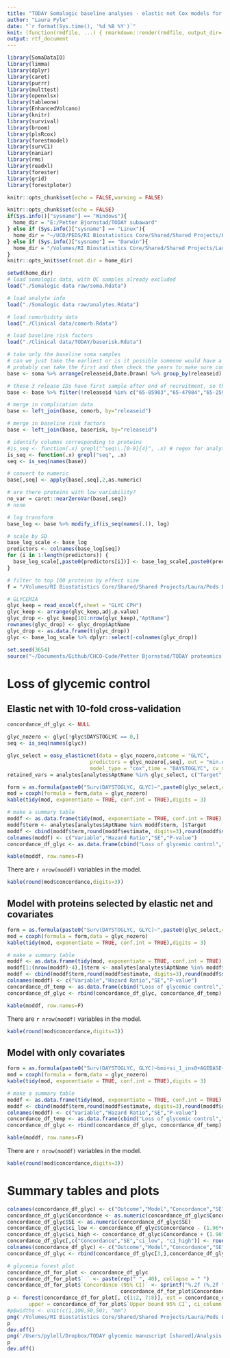 ```yaml
---
title: "TODAY Somalogic baseline analyses - elastic net Cox models for glycemia"
author: "Laura Pyle"
date: "`r format(Sys.time(), '%d %B %Y')`"
knit: (function(rmdfile, ...) { rmarkdown::render(rmdfile, output_dir='/Users/pylell/Dropbox/TODAY glycemic manuscript [shared]/') })
output: rtf_document
---
```


```r
library(SomaDataIO)
library(limma)
library(dplyr)
library(caret)
library(purrr)
library(multtest)
library(openxlsx)
library(tableone)
library(EnhancedVolcano)
library(knitr)
library(survival)
library(broom)
library(plsRcox)
library(forestmodel)
library(survC1)
library(naniar)
library(rms)
library(readxl)
library(forester)
library(grid)
library(forestploter)

knitr::opts_chunk$set(echo = FALSE,warning = FALSE)

knitr::opts_chunk$set(echo = FALSE)
if(Sys.info()["sysname"] == "Windows"){
  home_dir = "E:/Petter Bjornstad/TODAY subaward"
} else if (Sys.info()["sysname"] == "Linux"){
  home_dir = "~/UCD/PEDS/RI Biostatistics Core/Shared/Shared Projects/Laura/Peds Endo/Petter Bjornstad/TODAY subaward/"
} else if (Sys.info()["sysname"] == "Darwin"){
  home_dir = "/Volumes/RI Biostatistics Core/Shared/Shared Projects/Laura/Peds Endo/Petter Bjornstad/TODAY subaward"
}
knitr::opts_knit$set(root.dir = home_dir)

```

```r
setwd(home_dir)
# load somalogic data, with QC samples already excluded
load("./Somalogic data raw/soma.Rdata")

# load analyte info
load("./Somalogic data raw/analytes.Rdata")

# load comorbidity data
load("./Clinical data/comorb.Rdata")

# load baseline risk factors
load("./Clinical data/TODAY/baserisk.Rdata")

# take only the baseline soma samples
# can we just take the earliest or is it possible someone would have a follow-up sample but not baseline?
# probably can take the first and then check the years to make sure compatible with TODAY
base <- soma %>% arrange(releaseid,Date.Drawn) %>% group_by(releaseid) %>% filter(row_number()==1)

# these 3 release IDs have first sample after end of recruitment, so they must be missing the baseline visit
base <- base %>% filter(!releaseid %in% c("65-85903","65-47984","65-25901"))

# merge in complication data
base <- left_join(base, comorb, by="releaseid")

# merge in baseline risk factors
base <- left_join(base, baserisk, by="releaseid")

# identify columns corresponding to proteins
#is_seq <- function(.x) grepl("^seq\\.[0-9]{4}", .x) # regex for analytes
is_seq <- function(.x) grepl("seq", .x)
seq <- is_seq(names(base))

# convert to numeric
base[,seq] <- apply(base[,seq],2,as.numeric)

# are there proteins with low variability?
no_var = caret::nearZeroVar(base[,seq])
# none

# log transform
base_log <- base %>% modify_if(is_seq(names(.)), log)

# scale by SD
base_log_scale <- base_log
predictors <- colnames(base_log[seq])
for (i in 1:length(predictors)) {
  base_log_scale[,paste0(predictors[i])] <- base_log_scale[,paste0(predictors[i])]/sd(unlist(base_log[,paste0(predictors[i])]))
}

# filter to top 100 proteins by effect size
f = "/Volumes/RI Biostatistics Core/Shared/Shared Projects/Laura/Peds Endo/Petter Bjornstad/TODAY subaward/Results/Linear and Cox models/TODAY somalogic Cox models scaled baseline adjusted.xlsx"

# GLYCEMIA
glyc_keep = read_excel(f,sheet = "GLYC CPH")
glyc_keep <- arrange(glyc_keep,adj.p.value)
glyc_drop <- glyc_keep[101:nrow(glyc_keep),"AptName"]
rownames(glyc_drop) <- glyc_drop$AptName
glyc_drop <- as.data.frame(t(glyc_drop))
glyc <- base_log_scale %>% dplyr::select(-colnames(glyc_drop))

set.seed(3654)
source("~/Documents/Github/CHCO-Code/Petter Bjornstad/TODAY proteomics metabolomics/Proteomics analyses/easy_elasticnet.R")
```

# Loss of glycemic control

## Elastic net with 10-fold cross-validation

```r
concordance_df_glyc <- NULL

glyc_nozero <- glyc[!glyc$DAYSTOGLYC == 0,]
seq <- is_seq(names(glyc))

glyc_select = easy_elasticnet(data = glyc_nozero,outcome = "GLYC",
                           predictors = glyc_nozero[,seq], out = "min.error",
                           model_type = "cox",time = "DAYSTOGLYC", cv_method="kfold", folds = 10)
retained_vars = analytes[analytes$AptName %in% glyc_select, c("Target","TargetFullName")]

form = as.formula(paste0("Surv(DAYSTOGLYC, GLYC)~",paste0(glyc_select,collapse = "+")))
mod = coxph(formula = form,data = glyc_nozero)
kable(tidy(mod, exponentiate = TRUE, conf.int = TRUE),digits = 3)

# make a summary table
moddf <- as.data.frame(tidy(mod, exponentiate = TRUE, conf.int = TRUE),digits = 3)
moddf$term <- analytes[analytes$AptName %in% moddf$term, ]$Target
moddf <- cbind(moddf$term,round(moddf$estimate, digits=3),round(moddf$std.error, digits=3),round(moddf$p.value, digits=3))
colnames(moddf) <- c("Variable","Hazard Ratio","SE","P-value")
concordance_df_glyc <- as.data.frame(cbind("Loss of glycemic control","Proteins",mod$concordance[[6]], mod$concordance[[7]]))
```

```r
kable(moddf, row.names=F)
```

There are `r nrow(moddf)` variables in the model.

```r
kable(round(mod$concordance,digits=3))
```

## Model with proteins selected by elastic net and covariates

```r
form = as.formula(paste0("Surv(DAYSTOGLYC, GLYC)~",paste0(glyc_select,collapse = "+"),paste0("+bmi+si_1_ins0+AGEBASE+sex")))
mod = coxph(formula = form,data = glyc_nozero)
kable(tidy(mod, exponentiate = TRUE, conf.int = TRUE),digits = 3)

# make a summary table
moddf <- as.data.frame(tidy(mod, exponentiate = TRUE, conf.int = TRUE),digits = 3)
moddf[1:(nrow(moddf)-4),]$term <- analytes[analytes$AptName %in% moddf$term, ]$Target
moddf <- cbind(moddf$term,round(moddf$estimate, digits=3),round(moddf$std.error, digits=3),round(moddf$p.value, digits=3))
colnames(moddf) <- c("Variable","Hazard Ratio","SE","P-value")
concordance_df_temp <- as.data.frame(cbind("Loss of glycemic control","Proteins + covariates (BMI, Si, age, sex)",mod$concordance[[6]], mod$concordance[[7]]))
concordance_df_glyc <- rbind(concordance_df_glyc, concordance_df_temp)
```

```r
kable(moddf, row.names=F)
```

There are `r nrow(moddf)` variables in the model.

```r
kable(round(mod$concordance,digits=3))
```

## Model with only covariates

```r
form = as.formula(paste0("Surv(DAYSTOGLYC, GLYC)~bmi+si_1_ins0+AGEBASE+sex"))
mod = coxph(formula = form,data = glyc_nozero)
kable(tidy(mod, exponentiate = TRUE, conf.int = TRUE),digits = 3)

# make a summary table
moddf <- as.data.frame(tidy(mod, exponentiate = TRUE, conf.int = TRUE),digits = 3)
moddf <- cbind(moddf$term,round(moddf$estimate, digits=3),round(moddf$std.error, digits=3),round(moddf$p.value, digits=3))
colnames(moddf) <- c("Variable","Hazard Ratio","SE","P-value")
concordance_df_temp <- as.data.frame(cbind("Loss of glycemic control","Covariates (BMI, Si, age, sex)",mod$concordance[[6]], mod$concordance[[7]]))
concordance_df_glyc <- rbind(concordance_df_glyc, concordance_df_temp)
```

```r
kable(moddf, row.names=F)
```

There are `r nrow(moddf)` variables in the model.

```r
kable(round(mod$concordance,digits=3))
```

# Summary tables and plots

```r
colnames(concordance_df_glyc) <- c("Outcome","Model","Concordance","SE")
concordance_df_glyc$Concordance <- as.numeric(concordance_df_glyc$Concordance)
concordance_df_glyc$SE <- as.numeric(concordance_df_glyc$SE)
concordance_df_glyc$ci_low <- concordance_df_glyc$Concordance - (1.96*concordance_df_glyc$SE)
concordance_df_glyc$ci_high <- concordance_df_glyc$Concordance + (1.96*concordance_df_glyc$SE)
concordance_df_glyc[,c("Concordance","SE","ci_low", "ci_high")] <- round(concordance_df_glyc[,c("Concordance","SE","ci_low", "ci_high")],2)
colnames(concordance_df_glyc) <- c("Outcome","Model","Concordance","SE","Lower bound 95% CI","Upper bound 95% CI")
concordance_df_glyc <- rbind(concordance_df_glyc[3,],concordance_df_glyc[1,],concordance_df_glyc[2,])

```

```r
# glycemia forest plot
concordance_df_for_plot <- concordance_df_glyc
concordance_df_for_plot$` ` <- paste(rep(" ", 40), collapse = " ")
concordance_df_for_plot$`Concordance (95% CI)` <- sprintf("%.2f (%.2f to %.2f)",
                                     concordance_df_for_plot$Concordance, concordance_df_for_plot$`Lower bound 95% CI`, concordance_df_for_plot$`Upper bound 95% CI`)
p <- forest(concordance_df_for_plot[, c(1:2, 7:8)], est = concordance_df_for_plot$Concordance, lower = concordance_df_for_plot$`Lower bound 95% CI`,
       upper = concordance_df_for_plot$`Upper bound 95% CI`, ci_column = 3, xlim = c(0,1))
#p$widths <- unit(c(1,100,50,50), "mm")
png('/Volumes/RI Biostatistics Core/Shared/Shared Projects/Laura/Peds Endo/Petter Bjornstad/Proteomics and glycemia/Figures/forest_plot_elastic_net_glycemia.png', res = 300, width = 9, height = 3, units = "in")
p
dev.off()
png('/Users/pylell/Dropbox/TODAY glycemic manuscript [shared]/Analysis output/forest_plot_elastic_net_glycemia.png', res = 300, width = 11, height = 3, units = "in")
p
dev.off()
```


